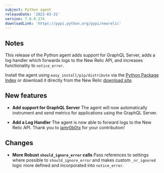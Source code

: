```yaml
---
subject: Python agent
releaseDate: '2022-03-31'
version: 7.8.0.174
downloadLink: 'https://pypi.python.org/pypi/newrelic'
---
```


## Notes

This release of the Python agent adds support for GraphQL Server, adds a log handler which forwards logs to the New Relic API, and increases functionality to `notice_error`.

Install the agent using `easy_install/pip/distribute` via the [Python Package Index](https://pypi.python.org/pypi/newrelic) or download it directly from the New Relic [download site](http://download.newrelic.com/python_agent/release).

## New features

* **Add support for GraphQL Server**
  The agent will now automatically instrument and send metrics for applications using the GraphQL Server.

* **Add a Log Handler**
  The agent is now able to forward logs to the New Relic API.  Thank you to [iamr0b0tx](https://github.com/iamr0b0tx) for your contribution!

## Changes

* **More Robust `should_ignore_error` calls**
  Pass references to settings where possible to `should_ignore_error` and makes custom `_nr_ignored` logic more defined and incorporated into `notice_error`.
